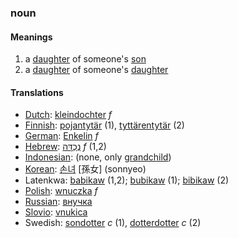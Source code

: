 ===noun===
====Meanings====
#a [[daughter]] of someone's [[son]]
#a [[daughter]] of someone's [[daughter]]
====Translations====
*[[Dutch]]: [[kleindochter]] ''f''
*[[Finnish]]: [[pojantytär]] (1), [[tyttärentytär]] (2)
*[[German]]: [[Enkelin]] ''f''
*[[Hebrew]]: [[נֶכְדָּה]] ''f'' (1,2)
*[[Indonesian]]: (none, only [[grandchild]])
*[[Korean]]: [[손녀]] [孫女] (sonnyeo)
*Latenkwa: [[babikaw]] (1,2); [[bubikaw]] (1); [[bibikaw]] (2)
*[[Polish]]: [[wnuczka]] ''f''
*[[Russian]]: [[внучка]]
*[[Slovio]]: [[vnukica]]
*Swedish: [[sondotter]] ''c'' (1), [[dotterdotter]] ''c'' (2)